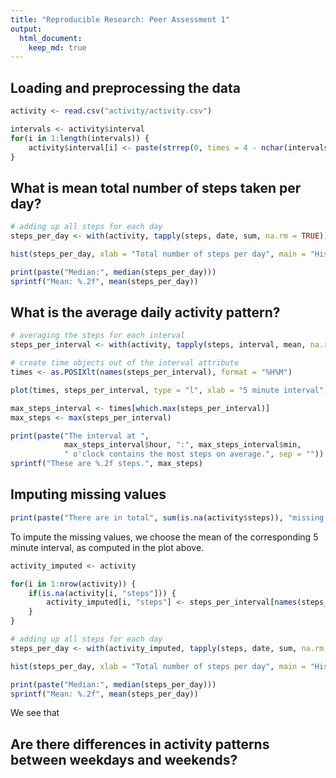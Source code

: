 ```yaml
---
title: "Reproducible Research: Peer Assessment 1"
output: 
  html_document:
    keep_md: true
---
```



## Loading and preprocessing the data
```r
activity <- read.csv("activity/activity.csv")

intervals <- activity$interval
for(i in 1:length(intervals)) {
    activity$interval[i] <- paste(strrep(0, times = 4 - nchar(intervals[i])), intervals[i], sep = "")
}
```


## What is mean total number of steps taken per day?
```r
# adding up all steps for each day
steps_per_day <- with(activity, tapply(steps, date, sum, na.rm = TRUE))

hist(steps_per_day, xlab = "Total number of steps per day", main = "Histogram of the total number of steps per day", breaks = 10)

print(paste("Median:", median(steps_per_day)))
sprintf("Mean: %.2f", mean(steps_per_day))
```


## What is the average daily activity pattern?
```r
# averaging the steps for each interval
steps_per_interval <- with(activity, tapply(steps, interval, mean, na.rm = TRUE))

# create time objects out of the interval attribute
times <- as.POSIXlt(names(steps_per_interval), format = "%H%M")

plot(times, steps_per_interval, type = "l", xlab = "5 minute interval", ylab = "Average number of steps", main = "Average daily activity")

max_steps_interval <- times[which.max(steps_per_interval)]
max_steps <- max(steps_per_interval)

print(paste("The interval at ",
            max_steps_interval$hour, ":", max_steps_interval$min,
            " o'clock contains the most steps on average.", sep = ""))
sprintf("These are %.2f steps.", max_steps)
```


## Imputing missing values

```r
print(paste("There are in total", sum(is.na(activity$steps)), "missing values."))
```

To impute the missing values, we choose the mean of the corresponding 5 minute interval,
as computed in the plot above.

```r
activity_imputed <- activity

for(i in 1:nrow(activity)) {
    if(is.na(activity[i, "steps"])) {
        activity_imputed[i, "steps"] <- steps_per_interval[names(steps_per_interval) == activity[i, "interval"]]
    }
}
```

```r
# adding up all steps for each day
steps_per_day <- with(activity_imputed, tapply(steps, date, sum, na.rm = TRUE))

hist(steps_per_day, xlab = "Total number of steps per day", main = "Histogram of the total number of steps per day", breaks = 10)

print(paste("Median:", median(steps_per_day)))
sprintf("Mean: %.2f", mean(steps_per_day))
```

We see that

## Are there differences in activity patterns between weekdays and weekends?

```r

```

